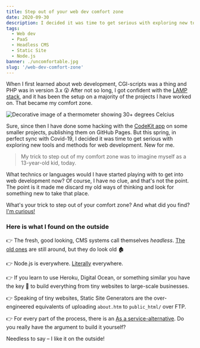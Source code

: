 ```yaml
---
title: Step out of your web dev comfort zone
date: 2020-09-30
description: I decided it was time to get serious with exploring new tools and methods for web development. My trick to step out of my comfort zone was to imagine myself as a 13-year-old kid, today.
tags:
  - Web dev
  - PaaS
  - Headless CMS
  - Static Site
  - Node.js
banner: ./uncomfortable.jpg
slug: '/web-dev-comfort-zone'
---
```


When I first learned about web development, CGI-scripts was a thing and PHP was in version 3.x 😲 After not so long, I got confident with the [LAMP stack](<https://en.wikipedia.org/wiki/LAMP_(software_bundle)>), and it has been the setup on a majority of the projects I have worked on. That became my comfort zone.

![Decorative image of a thermometer showing 30+ degrees Celcius](./uncomfortable.jpg)

Sure, since then I have done some hacking with the [CodeKit app](https://codekitapp.com) on some smaller projects, publishing them on GitHub Pages. But this spring, in perfect sync with Covid-19, I decided it was time to get serious with exploring new tools and methods for web development. New for me.

> My trick to step out of my comfort zone was to imagine myself as a 13-year-old kid, today.

What technics or languages would I have started playing with to get into web development now? Of course, I have no clue, and that's not the point. The point is it made me discard my old ways of thinking and look for something new to take that place.

What's your trick to step out of your comfort zone? And what did you find? [I'm curious!](https://dev.to/pontus)

### Here is what I found on the outside

👉 The fresh, good looking, CMS systems call themselves _headless_. [The old ones](https://en.wikipedia.org/wiki/List_of_content_management_systems#PHP) are still around, but they do look old 🏚

👉 Node.js is everywhere. [Literally](https://www.youtube.com/watch?v=_1kETLlGn-8) everywhere.

👉 If you learn to use Heroku, Digital Ocean, or something similar you have the key 🔑 to build everything from tiny websites to large-scale businesses.

👉 Speaking of tiny websites, Static Site Generators are the over-engineered equivalents of uploading `about.htm` to `public_html/` over FTP.

👉 For every part of the process, there is an [As a service-alternative](https://en.wikipedia.org/wiki/As_a_service). Do you really have the argument to build it yourself?

Needless to say – I like it on the outside!
